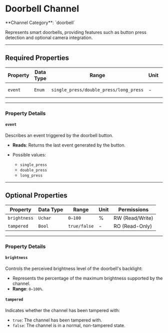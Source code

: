 
# Doorbell Channel

<Callout type="info">
	**Channel Category**: `doorbell`
</Callout>

Represents smart doorbells, providing features such as button press detection and optional camera integration.

---

## Required Properties

| **Property** | **Data Type** | **Range**                              | **Unit** | **Permissions** |
|--------------|---------------|----------------------------------------|----------|-----------------|
| `event`      | `Enum`        | `single_press/double_press/long_press` | -        | RO (Read-Only)  |

---

### Property Details

#### `event`

Describes an event triggered by the doorbell button.

- **Reads**: Returns the last event generated by the button.

- Possible values:
    - `single_press`
    - `double_press`
    - `long_press`

---

## Optional Properties

| **Property** | **Data Type** | **Range**    | **Unit** | **Permissions** |
|--------------|---------------|--------------|----------|-----------------|
| `brightness` | `Uchar`       | `0–100`      | %        | RW (Read/Write) |
| `tampered`   | `Bool`        | `true/false` | -        | RO (Read-Only)  |

---

### Property Details

#### `brightness`

Controls the perceived brightness level of the doorbell's backlight:

- Represents the percentage of the maximum brightness supported by the channel.
- **Range**: `0–100%`.

#### `tampered`

Indicates whether the channel has been tampered with:

- `true`: The channel has been tampered with.
- `false`: The channel is in a normal, non-tampered state.
